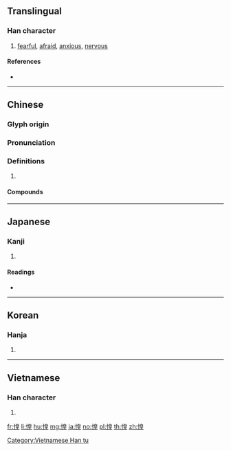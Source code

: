 {{character info/new}}
==Translingual==

===Han character===
{{Han char|rn=61|rad=心|as=09|sn=12|four=96014|canj=PHAG|ids=⿰忄皇}}

# [[fearful]], [[afraid]], [[anxious]], [[nervous]]

====References====
* {{Han ref|kx=0392.320|dkj=10863|dj=0728.150|hdz=42329.090|uh=60F6|ud=24822|bh=B471|bd=46193}}

----

==Chinese==
{{zh-forms}}

===Glyph origin===
{{Han etym}}

===Pronunciation===
{{zh-pron
|m=huáng
|c=wong4
|mn=hông/tw,xm:hiâⁿ
|mn_note=hông - literary; hiâⁿ - vernacular
|mc=y
|oc=y
|cat=
}}

===Definitions===
{{zh-hanzi}}

# {{rfdef|zh}}

====Compounds====
{{zh-der|人心惶惶|回惶|恐惶|恐惶悚懼|恓恓惶惶|恓惶|悽悽惶惶|悽惶|惶怖|惶急|惶恐|惶恐不安|惶悚|惶悚不安|惶惑|惶惶|惶惶不安|惶惶不定|惶惶無措|惶愧|惶汗|惶然|惶遽|愧惶無地|愴惶|慚惶|慞惶|慞惶失次|戰戰惶惶|誠恐誠惶|誠惶誠恐|誠惶誠懼|驚惶|驚惶失措}}

----

==Japanese==

===Kanji===
{{ja-kanji|grade=|rs=心09}}

# {{defn|lang=ja|sort=心09}}

====Readings====
* {{ja-readings|on=[[こう]] (kō)|kun=[[おそれる]] (osoreru)}}

----

==Korean==

===Hanja===
{{ko-hanja|hangeul=황|eumhun=|rv=hwang|mr=hwang|y=hwang}}

# {{defn|lang=ko|sort=心09}}

----

==Vietnamese==

===Han character===
{{vi-readings|rs=心09|hanviet=hoàng}}

# {{defn|vi|sort=心09}}

[[Category:Vietnamese Han tu]]

[[fr:惶]]
[[li:惶]]
[[hu:惶]]
[[mg:惶]]
[[ja:惶]]
[[no:惶]]
[[pl:惶]]
[[th:惶]]
[[zh:惶]]